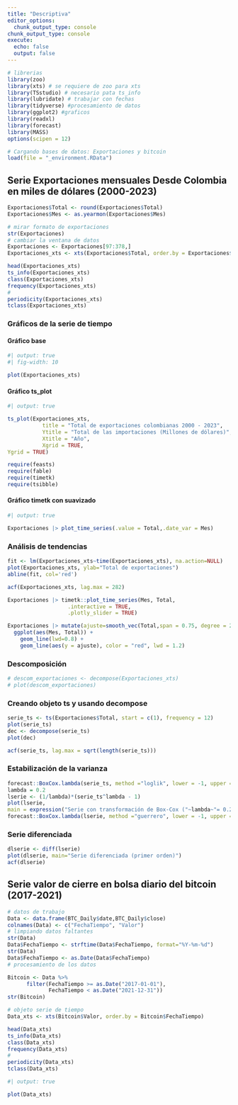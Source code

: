 ```yaml
---
title: "Descriptiva"
editor_options: 
  chunk_output_type: console
chunk_output_type: console
execute: 
  echo: false
  output: false
---
```


```r
# librerias
library(zoo)
library(xts) # se requiere de zoo para xts
library(TSstudio) # necesario pata ts_info
library(lubridate) # trabajar con fechas
library(tidyverse) #procesamiento de datos
library(ggplot2) #graficos
library(readxl)
library(forecast)
library(MASS)
options(scipen = 12)
```

```r
# Cargando bases de datos: Exportaciones y bitcoin
load(file = "_environment.RData") 
```

## Serie Exportaciones mensuales Desde Colombia en miles de dólares (2000-2023)

```r
Exportaciones$Total <- round(Exportaciones$Total)
Exportaciones$Mes <- as.yearmon(Exportaciones$Mes)
```

```r
# mirar formato de exportaciones
str(Exportaciones)
# cambiar la ventana de datos
Exportaciones <- Exportaciones[97:378,]
Exportaciones_xts <- xts(Exportaciones$Total, order.by = Exportaciones$Mes)

head(Exportaciones_xts)
ts_info(Exportaciones_xts)
class(Exportaciones_xts)
frequency(Exportaciones_xts)
#
periodicity(Exportaciones_xts)
tclass(Exportaciones_xts)
```

### Gráficos de la serie de tiempo

#### Gráfico base

```r
#| output: true
#| fig-width: 10

plot(Exportaciones_xts)
```

#### Gráfico ts_plot

```r
#| output: true

ts_plot(Exportaciones_xts,
           title = "Total de exportaciones colombianas 2000 - 2023",
           Ytitle = "Total de las importaciones (Millones de dólares)",
           Xtitle = "Año",
           Xgrid = TRUE,
Ygrid = TRUE)
```

```r
require(feasts)
require(fable)
require(timetk)
require(tsibble)
```

#### Gráfico timetk con suavizado

```r
#| output: true

Exportaciones |> plot_time_series(.value = Total,.date_var = Mes)
```

### Análisis de tendencias

```r
fit <- lm(Exportaciones_xts~time(Exportaciones_xts), na.action=NULL)
plot(Exportaciones_xts, ylab="Total de exportaciones") 
abline(fit, col='red')
```

```r
acf(Exportaciones_xts, lag.max = 282)
```

```r
Exportaciones |> timetk::plot_time_series(Mes, Total, 
                   .interactive = TRUE,
                   .plotly_slider = TRUE)
```

```r
Exportaciones |> mutate(ajuste=smooth_vec(Total,span = 0.75, degree = 2))%>%
  ggplot(aes(Mes, Total)) +
    geom_line(lwd=0.8) +
    geom_line(aes(y = ajuste), color = "red", lwd = 1.2)
```

### Descomposición

```r
# descom_exportaciones <- decompose(Exportaciones_xts)
# plot(descom_exportaciones)

```

### Creando objeto ts y usando decompose

```r
serie_ts <- ts(Exportaciones$Total, start = c(1), frequency = 12)
plot(serie_ts)
dec <- decompose(serie_ts)
plot(dec)
```

```r
acf(serie_ts, lag.max = sqrt(length(serie_ts)))
```

### Estabilización de la varianza

```r
forecast::BoxCox.lambda(serie_ts, method ="loglik", lower = -1, upper = 3)
lambda = 0.2
lserie <- (1/lambda)*(serie_ts^lambda - 1)
plot(lserie,
main = expression("Serie con transformación de Box-Cox ("~lambda~"= 0.2 )"))
forecast::BoxCox.lambda(lserie, method ="guerrero", lower = -1, upper = 3)
```

### Serie diferenciada

```r
dlserie <- diff(lserie)
plot(dlserie, main="Serie diferenciada (primer orden)")
acf(dlserie)
```

## Serie valor de cierre en bolsa diario del bitcoin (2017-2021)

```r
# datos de trabajo
Data <- data.frame(BTC_Daily$date,BTC_Daily$close)
colnames(Data) <- c("FechaTiempo", "Valor")
# limpiando datos faltantes
str(Data)
Data$FechaTiempo <- strftime(Data$FechaTiempo, format="%Y-%m-%d")
str(Data)
Data$FechaTiempo <- as.Date(Data$FechaTiempo)
# procesamiento de los datos

Bitcoin <- Data %>%
      filter(FechaTiempo >= as.Date("2017-01-01"),
             FechaTiempo < as.Date("2021-12-31"))
str(Bitcoin)
```

```r
# objeto serie de tiempo
Data_xts <- xts(Bitcoin$Valor, order.by = Bitcoin$FechaTiempo)

head(Data_xts)
ts_info(Data_xts)
class(Data_xts)
frequency(Data_xts)
#
periodicity(Data_xts)
tclass(Data_xts)
```

```r
#| output: true

plot(Data_xts)
```
